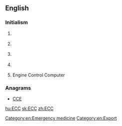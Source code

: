 ==English==

===Initialism===
{{en-initialism}}

# {{computing}} {{initialism of|[[error]] [[correcting]] [[code]]}}
# {{cryptography}} {{initialism of|[[elliptic]] [[curve]] [[cryptography]]}}
# {{legal}} {{initialism of|[[export]] [[ control]] and [[customs]]}}
# {{medicine}} {{initialism of|w:Emergency cardiovascular care|emergency cardiovascular care}}
# Engine Control Computer 

[[Category:en:Emergency medicine]]
[[Category:en:Export]]

===Anagrams===
* [[CCE#English|CCE]]

[[hu:ECC]]
[[sk:ECC]]
[[zh:ECC]]